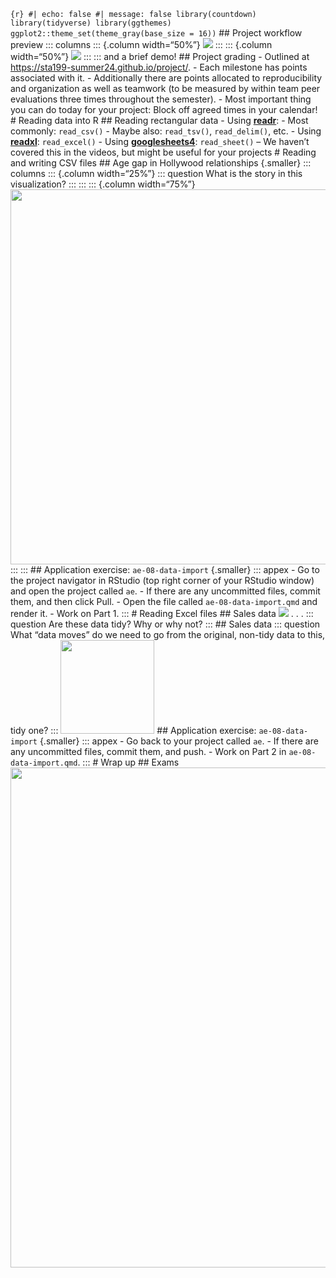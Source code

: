 ```{r} #| echo: false #| message: false library(countdown) library(tidyverse) library(ggthemes) ggplot2::theme_set(theme_gray(base_size = 16)) ``` ## Project workflow preview ::: columns ::: {.column width="50%"} ![](images/project-repo.png) ::: ::: {.column width="50%"} ![](images/project-website.png) ::: ::: and a brief demo! ## Project grading - Outlined at <https://sta199-summer24.github.io/project/>. - Each milestone has points associated with it. - Additionally there are points allocated to reproducibility and organization as well as teamwork (to be measured by within team peer evaluations three times throughout the semester). - Most important thing you can do today for your project: Block off agreed times in your calendar! # Reading data into R ## Reading rectangular data - Using [**readr**](https://readr.tidyverse.org/): - Most commonly: `read_csv()` - Maybe also: `read_tsv()`, `read_delim()`, etc. - Using [**readxl**](https://readxl.tidyverse.org/): `read_excel()` - Using [**googlesheets4**](https://googlesheets4.tidyverse.org/): `read_sheet()` -- We haven't covered this in the videos, but might be useful for your projects # Reading and writing CSV files ## Age gap in Hollywood relationships {.smaller} ::: columns ::: {.column width="25%"} ::: question What is the story in this visualization? ::: ::: ::: {.column width="75%"} ![](images/hollywood-ages.jpeg){fig-align="center" width="600"} ::: ::: ## Application exercise: `ae-08-data-import` {.smaller} ::: appex - Go to the project navigator in RStudio (top right corner of your RStudio window) and open the project called `ae`. - If there are any uncommitted files, commit them, and then click Pull. - Open the file called `ae-08-data-import.qmd` and render it. - Work on Part 1. ::: # Reading Excel files ## Sales data ![](https://sta199-s24.github.io/images/sales-excel.png) . . . ::: question Are these data tidy? Why or why not? ::: ## Sales data ::: question What "data moves" do we need to go from the original, non-tidy data to this, tidy one? ::: ![](https://sta199-s24.github.io/images/sales-2.png){width="150"} ## Application exercise: `ae-08-data-import` {.smaller} ::: appex - Go back to your project called `ae`. - If there are any uncommitted files, commit them, and push. - Work on Part 2 in `ae-08-data-import.qmd`. ::: # Wrap up ## Exams ![](images/exam-1-pass-back.png){fig-align="center" width="800"}